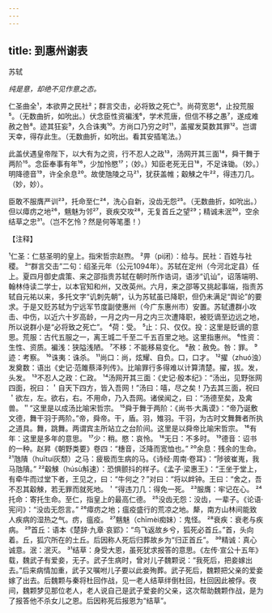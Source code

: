 ```yaml
---
---
---
```

title: 到惠州谢表
---



苏轼

*纯是意，却绝不见作意之态。*

仁圣曲全¹，本欲畀之民社²；群言交击，必将致之死亡³。尚荷宽恩⁴，止投荒服⁵。（无数曲折，如吮出。）伏念臣性资褊浅⁶，学术荒唐，但信不移之愚⁷，遂成难赦之咎⁸。迹其狂妄⁹，久合诛夷¹⁰。方尚口乃穷之时¹¹，盖擢发莫数其罪¹²。岂谓天幸，得存此生。（无数曲折，如吮出。看其安插笔法。）

此盖伏遇皇帝陛下，以大有为之资，行不忍人之政¹³，汤网开其三面¹⁴，舜干舞于两阶¹⁵。念臣奉事有年¹⁶，少加怜愍¹⁷；（妙。）知臣老死无日¹⁸，不足诛锄。（妙。）明降德音¹⁹，许全余息²⁰。故使虺陵之马²¹，犹获盖帷；觳觫之牛²²，得违刀几。（妙，妙）。

臣敢不服膺严训²³，托命至仁²⁴，洗心自新，没齿无怨²⁵。（无数曲折，如吮出。）但以瘴疠之地²⁶，魑魅为邻²⁷，衰疾交攻²⁸，无复首丘之望²⁹；精诚未泯³⁰，空余结草之忠³¹。（岂不乞怜？然是何等笔墨！）

【注释】

¹仁圣：仁慈圣明的皇上。指宋哲宗赵煦。
²畀（pi闭）：给与。民社：百姓与社稷。
³“群言交击”二句：绍圣元年（公元1094年）。苏轼在定州（今河北定县）任上。夏四月御史虞策、来之邵指贵苏轼在朝时所作诰词，语涉“讥讪”，诏落端明、翰林侍读二学士，以本官知和州，又改英州。六月，来之邵等又挑起事端，指责苏轼自元祐以来，多托文字“讥刺先朝”，认为苏轼虽已降职，但仍未满足“舆论”的要求。于是又贬苏轼为宁远军节度副使惠州（今广东惠州市）安置。苏轼遭群小攻击、中伤，以近六十岁高龄，一月之内一月之内三次遭降职，被贬谪至边远之地，所以说群小是“必将致之死亡”。
⁴荷：受。
⁵止：只、仅仅。投：这里是贬谪的意思。荒服：古代五服之一，离王城二千至二千五百里之地。这里指惠州。
⁶性资：生性、资质。褊浅：狭隘浅陋。
⁷不移：不能移易变化。
⁸赦：赦免。咎：罪。
⁹迹：考察。
¹⁰诛夷：诛杀。
¹¹尚口：尚，炫耀、自负。口，口才。
¹²擢（zhuó浊）发奠数：语出《史记·范雎蔡泽列传》。比喻罪行多得难以计算清楚。擢，拔。发，头发。
¹³不忍人之政：仁政。
¹⁴汤网开其三面：《史记·殷本纪》：“汤出，见野张网四面，祝曰：＇自天下四方，皆入吾网！”汤曰：嘻，尽之矣！乃去其三面，祝曰＇欲左，左。欲右，右。不用命，乃入吾网。诸侯闻之，曰：“汤德至矣，及禽兽。＂”这里是以成汤比喻宋哲宗。
¹⁵舜于舞于两阶：《尚书·大禹谟》：“帝乃诞敷文德，舞干羽于两阶。”帝，舜帝。干，盾。羽，雉羽。干羽，为古时文舞舞者所执之道具。舞，跳舞。两谓宾主所站立之台阶间。这里是以舜帝比喻宋哲宗。
¹⁶有年：这里是多年的意思。
¹⁷少：稍。愍：哀怜。
¹⁸无日：不多时。
¹⁹德音：诏书的一种。赵昇《朝野类要》卷四：“橞音，泛降而宽恤也。”
²⁰余息：残余的生命。
²¹虺隤（huītuí灰颓）之马：疲极而生病的马。《诗经·周南·卷耳》：“陟彼崔嵬，我马虺隤。”
²²觳觫（húsù斛速）：恐惧颤抖的样子。《孟子·梁惠王》：“王坐于堂上，有牵牛而过堂下者，王见之，曰：“牛何之？”对曰：“将以衅钟。王曰：“舍之，吾不忍其觳觫，若无罪而就死地。＇”得违刀几：得免一死。
²³服膺：牢记在心。
²⁴托命：寄托生命。至仁，指皇上的最高仁德。
²⁵没齿无怨：没齿，一辈子。《论语·宪问》：“没齿无怨言。”
²⁶瘴疠之地；瘟疫盛行的荒凉之地。犛，南方山林间能致人疾病的湿热之气。疠，瘟疫。
²⁷魑魅（chīmèi痴妹）：鬼怪。
²⁸衰疾：衰老与疾病。
²⁹首丘：语本《楚辞·九章·哀郢》：“鸟飞返故乡兮，狐死必首丘。”首，头向着。丘，狐穴所在的土丘。后因称人死后归葬故乡为“归正首丘”。
³⁰精诚：真心诚意。泯：泯灭。
³¹结草：身受大恩，虽死犹求报答的意思。《左传·宣公十五年》载，魏武子有爱妾，无子。武子生病时，曾对儿子魏颗说：“我死后，把妾嫁出去。”后来病情加重，武子又嘱咐儿子要以此妾殉葬。武子死后，魏颗把父亲的爱妾嫁了出去。后魏颗与秦将杜回作战，见一老人结草绊倒杜回，杜回因此被俘。夜间，魏颗梦见那位老人，老人说自己是武子爱妾的父亲，这次帮助魏颗作战，是为了报答他不杀女儿之恩。后因称死后报恩为“结草”。